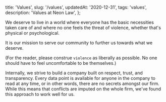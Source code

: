   title: 'Values',
  slug: '/values',
  updatedAt: '2020-12-31',
  tags: 'values',
  description: 'Values at Neon Law',
};

We deserve to live in a world where everyone has the basic necessities taken
care of and where no one feels the threat of violence, whether that's physical
or psychological.

It is our mission to serve our community to further us towards what we deserve.

(For the reader, please construe `violence` as liberally as possible. No one
should have to feel uncomfortable to be themselves.)

Internally, we strive to build a company built on respect, trust, and
transparency. Every data point is available for anyone in the company to read at
any time, or in other words, there are no secrets amongst our firm. While this
means that conflicts are imputed on the whole firm, we've found this approach
to work well for us.
